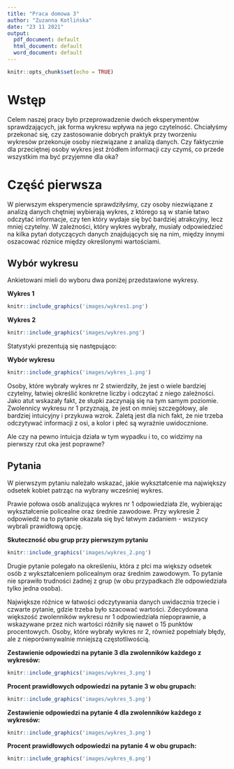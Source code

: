---
title: "Praca domowa 3"
author: "Zuzanna Kotlińska"
date: "23 11 2021"
output:
  pdf_document: default
  html_document: default
  word_document: default
---

```{r setup, include=FALSE}
knitr::opts_chunk$set(echo = TRUE)
```

# Wstęp

Celem naszej pracy było przeprowadzenie dwóch eksperymentów sprawdzających, jak forma wykresu wpływa na jego czytelność. Chciałyśmy przekonać się, czy zastosowanie dobrych praktyk przy tworzeniu wykresów przekonuje osoby niezwiązane z analizą danych. Czy faktycznie dla przeciętnej osoby wykres jest źródłem informacji czy czymś, co przede wszystkim ma być przyjemne dla oka?

# Część pierwsza

W pierwszym eksperymencie sprawdziłyśmy, czy osoby niezwiązane z analizą danych chętniej wybierają wykres, z którego
są w stanie łatwo odczytać informacje, czy ten który wydaje się być bardziej atrakcyjny, lecz mniej czytelny.
W zależności, który wykres wybrały, musiały odpowiedzieć na kilka pytań dotyczących danych znajdujących się na nim,
między innymi oszacować róznice między określonymi wartościami. 

## Wybór wykresu

Ankietowani mieli do wyboru dwa poniżej przedstawione wykresy.


**Wykres 1**

```{r echo=FALSE, out.height='100%', out.width='80%'}
knitr::include_graphics('images/wykres1.png')

```

**Wykres 2**

```{r echo=FALSE, out.height='100%', out.width='80%'}
knitr::include_graphics('images/wykres.png')

```


Statystyki prezentują się następująco:


**Wybór wykresu**

```{r echo=FALSE, out.height='100%', out.width='80%'}
knitr::include_graphics('images/wykres_1.png')

```

Osoby, które wybrały wykres nr 2 stwierdziły, że jest o wiele bardziej czytelny, łatwiej określić konkretne liczby
i odczytać z niego zależności. Jako atut wskazały fakt, że słupki zaczynają się na tym samym poziomie.
Zwolennicy wykresu nr 1 przyznają, że jest on mniej szczegółowy, ale bardziej intuicyjny i przykuwa wzrok. Zaletą jest dla
nich fakt, że nie trzeba odczytywać informacji z osi, a kolor i płeć są wyraźnie uwidocznione.

Ale czy na pewno intuicja działa w tym wypadku i to, co widzimy na pierwszy rzut oka jest poprawne?

## Pytania

W pierwszym pytaniu należało wskazać, jakie wykształcenie ma największy odsetek kobiet patrząc na wybrany wcześniej
wykres.

Prawie połowa osób analizująca wykres nr 1 odpowiedziała źle, wybierając wykształcenie policealne oraz średnie zawodowe.
Przy wykresie 2 odpowiedź na to pytanie okazała się być łatwym zadaniem - wszyscy wybrali prawidłową opcję.


**Skuteczność obu grup przy pierwszym pytaniu**


```{r echo=FALSE, out.height='100%', out.width='80%'}
knitr::include_graphics('images/wykres_2.png')

```


Drugie pytanie polegało na określeniu, która z płci ma większy odsetek osób z wykształceniem policealnym oraz średnim
zawodowym. To pytanie nie sprawiło trudności żadnej z grup (w obu przypadkach źle odpowiedziała tylko jedna osoba).

Największe różnice w łatwości odczytywania danych uwidacznia trzecie i czwarte pytanie, gdzie trzeba było szacować wartości. Zdecydowana większość zwolenników wykresu nr 1 odpowiedziała niepoprawnie, a wskazywane przez nich wartości różniły się nawet o 15 punktów procentowych. Osoby, które wybrały wykres nr 2, również popełniały błędy, ale z nieporównywalnie mniejszą częstotliwością.
\newpage

**Zestawienie odpowiedzi na pytanie 3 dla zwolenników każdego z wykresów:** 



```{r echo=FALSE, out.height='100%', out.width='80%'}
knitr::include_graphics('images/wykres_3.png')

```


**Procent prawidłowych odpowiedzi na pytanie 3 w obu grupach:** 



```{r echo=FALSE, out.height='100%', out.width='80%'}
knitr::include_graphics('images/wykres_5.png')

```

\newpage

**Zestawienie odpowiedzi na pytanie 4 dla zwolenników każdego z wykresów:** 



```{r echo=FALSE, out.height='100%', out.width='80%'}
knitr::include_graphics('images/wykres_3.png')

```


**Procent prawidłowych odpowiedzi na pytanie 4 w obu grupach:** 



```{r echo=FALSE, out.height='100%', out.width='80%'}
knitr::include_graphics('images/wykres_6.png')

```

